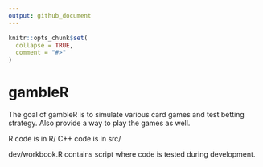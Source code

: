 ```yaml
---
output: github_document
---
```


<!-- README.md is generated from README.Rmd. Please edit that file -->

```r
knitr::opts_chunk$set(
  collapse = TRUE,
  comment = "#>"
)
```

# gambleR

<!-- badges: start -->
<!-- badges: end -->

The goal of gambleR is to simulate various card games and test betting strategy. Also provide a way to play the games as well.

R code is in R/
C++ code is in src/

dev/workbook.R contains script where code is tested during development.
